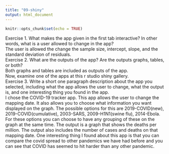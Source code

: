 ```yaml
---
title: "09-shiny"
output: html_document
---
```


```r
knitr::opts_chunk$set(echo = TRUE)
```

Exercise 1. What makes the app given in the first tab interactive? In other words, what is a user allowed to change in the app?
\
The user is allowed the change the sample size, intercept, slope, and the standard deviation of residuals.
\
Exercise 2. What are the outputs of the app? Are the outputs graphs, tables, or both?
\
Both graphs and tables are included as outputs of the app.
\
Now, examine one of the apps at this r studio shiny gallery.
\
Exercise 3. Write a short one paragraph description about the app you selected, including what the app allows the user to change, what the output is, and one interesting thing you found in the app.
\
I chose the COVID-19 tracker app. This app allows the user to change the mapping date. It also allows you to choose what information you want displayed on the graph. The possible options for this are 2019-COVID(new), 2019-COVID(cumulative), 2003-SARS, 2009-H1N1(swine flu), 2014-Ebola. For these options you can choose to have any grouping of these on the graph at the same time. The output is a graph that shows the deaths per million. The output also includes the number of cases and deaths on that mapping date. One interesting thing I found about this app is that you can compare the covid spread to other pandemics we have had before and you can see that COVID has seemed to hit harder than any other pandemic.
